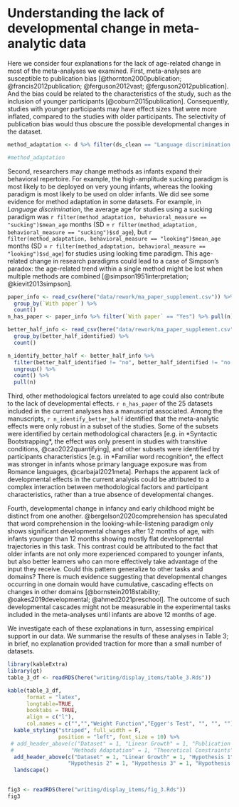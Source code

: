 
# Understanding the lack of developmental change in meta-analytic data

Here we consider four explanations for the lack of age-related change in most of the meta-analyses we examined. First, meta-analyses are susceptible to publication bias [@thornton2000publication; @francis2012publication; @ferguson2012vast; @ferguson2012publication]. And the bias could be related to the characteristics of the study, such as the inclusion of younger participants [@coburn2015publication]. Consequently, studies with younger participants may have effect sizes that were more inflated, compared to the studies with older participants. The selectivity of publication bias would thus obscure the possible developmental changes in the dataset.

```r
method_adaptation <- d %>% filter(ds_clean == "Language discrimination and preference (discrimination)") %>% group_by(behavioral_measure) %>% summarise(mean_age = mean(mean_age_months), sd_age = sd(mean_age_months)) %>% mutate_if(is.numeric, round, 2)

#method_adaptation
```

Second, researchers may change methods as infants expand their behavioral repertoire. For example, the high-amplitude sucking paradigm is most likely to be deployed on very young infants, whereas the looking paradigm is most likely to be used on older infants. We did see some evidence for method adaptation in some datasets. For example, in *Language discrimination*, the average age for studies using a sucking paradigm was `r filter(method_adaptation, behavioral_measure == "sucking")$mean_age` months (SD = `r filter(method_adaptation, behavioral_measure == "sucking")$sd_age`), but `r filter(method_adaptation, behavioral_measure == "looking")$mean_age` months (SD = `r filter(method_adaptation, behavioral_measure == "looking")$sd_age`) for studies using looking time paradigm.  This age-related change in research paradigms could lead to a case of Simpson’s paradox: the age-related trend within a single method might be lost when multiple methods are combined [@simpson1951interpretation; @kievit2013simpson].

```r
paper_info <- read_csv(here("data/rework/ma_paper_supplement.csv")) %>% 
  group_by(`With paper`) %>% 
  count()
n_has_paper <- paper_info %>% filter(`With paper` == "Yes") %>% pull(n)

better_half_info <- read_csv(here("data/rework/ma_paper_supplement.csv")) %>% 
  group_by(better_half_identified) %>% 
  count()

n_identify_better_half <- better_half_info %>% 
  filter(better_half_identified != "no", better_half_identified != "no (some by researcher variation)", !is.na(better_half_identified)) %>% 
  ungroup() %>% 
  count() %>% 
  pull(n)
```


Third, other methodological factors unrelated to age could also contribute to the lack of developmental effects. `r n_has_paper` of the 25 datasets included in the current analyses has a manuscript associated. Among the manuscripts, `r n_identify_better_half` identified that the meta-analytic effects were only robust in a subset of the studies. Some of the subsets were identified by certain methodological characters [e.g. in *Syntactic Bootstrapping*, the effect was only present in studies with transitive conditions, @cao2022quantifying], and other subsets were identified by participants characteristics [e.g. in *Familiar word recognition*, the effect was stronger in infants whose primary language exposure was from Romance languages, @carbajal2021meta]. Perhaps the apparent lack of developmental effects in the current analysis could be attributed to a complex interaction between methodological factors and participant characteristics, rather than a true absence of developmental changes.

Fourth, developmental change in infancy and early childhood might be distinct from one another. @bergelson2020comprehension has speculated that word comprehension in the looking-while-listening paradigm only shows significant developmental changes after 12 months of age, with infants younger than 12 months showing mostly flat developmental trajectories in this task. This contrast could be attributed to the fact that older infants are not only more experienced compared to younger infants, but also better learners who can more effectively take advantage of the input they receive. Could this pattern generalize to other tasks and domains? There is much evidence suggesting that developmental changes occurring in one domain would have cumulative, cascading effects on changes in other domains [@bornstein2018stability; @oakes2019developmental; @ahmed2021preschool]. The outcome of such developmental cascades might not be measurable in the experimental tasks included in the meta-analyses until infants are above 12 months of age. 

We investigate each of these explanations in turn, assessing empirical support in our data. We summarise the results of these analyses in Table 3; in brief, no explanation provided traction for more than a small number of datasets. 

```r
library(kableExtra)
library(gt)
table_3_df <- readRDS(here("writing/display_items/table_3.Rds"))

kable(table_3_df,
      format = "latex",
      longtable=TRUE,
      booktabs = TRUE,
      align = c("l"),
      col.names = c("","","Weight Function","Egger's Test", "", "", "")) %>%
  kable_styling("striped", full_width = F,
                position = "left", font_size = 10) %>% 
 # add_header_above(c("Dataset" = 1, "Linear Growth" = 1, "Publication Bias" = 2, 
 #                  "Methods Adaptation" = 1, "Theoretical Constraints" = 1, "Late emergence of growth"= 1))  %>% 
  add_header_above(c("Dataset" = 1, "Linear Growth" = 1, "Hypothesis 1" = 2, 
                   "Hypothesis 2" = 1, "Hypothesis 3" = 1, "Hypothesis 4"= 1))  %>% 
  landscape()
   
```




```r
fig3 <- readRDS(here("writing/display_items/fig_3.Rds"))
fig3
```

